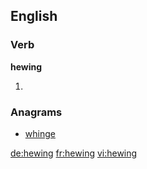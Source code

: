 ==English==

===Verb===
'''hewing'''
# {{present participle of|[[hew]]}}

===Anagrams===
* [[whinge#English|whinge]]

[[de:hewing]]
[[fr:hewing]]
[[vi:hewing]]